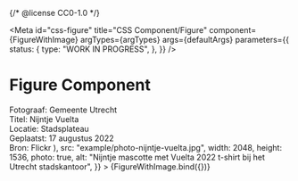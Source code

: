 {/* @license CC0-1.0 */}


<Meta
  id="css-figure"
  title="CSS Component/Figure"
  component={FigureWithImage}
  argTypes={argTypes}
  args={defaultArgs}
  parameters={{
    status: {
      type: "WORK IN PROGRESS",
    },
  }}
/>

# Figure Component

<Canvas>
  <Story
    name="Default"
    args={{
      caption: (
        <>
          Fotograaf: Gemeente Utrecht
          <br />
          Titel: Nijntje Vuelta
          <br />
          Locatie: Stadsplateau
          <br />
          Geplaatst: 17 augustus 2022
          <br />
          <Link
            href="https://www.flickr.com/photos/gemeenteutrecht/52287504255/in/dateposted-public/"
            external
            title="'Nijntje / Vuelta' op Flickr"
          >
            Bron: Flickr
          </Link>
        </>
      ),
      src: "example/photo-nijntje-vuelta.jpg",
      width: 2048,
      height: 1536,
      photo: true,
      alt: "Nijntje mascotte met Vuelta 2022 t-shirt bij het Utrecht stadskantoor",
    }}
  >
    {FigureWithImage.bind({})}
  </Story>
</Canvas>

<ArgsTable story="Default" />
